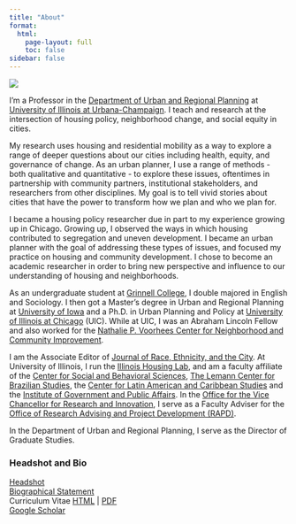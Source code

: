 ```yaml
---
title: "About"
format:
  html:
    page-layout: full
    toc: false
sidebar: false
---
```


::: grid
::: g-col-6
![](greenlee.jpg){fig-alt="A photograph of Andrew Greenlee"}
:::

::: g-col-6
I'm a Professor in the [Department of Urban and Regional Planning](https://urban.illinois.edu) at [University of Illinois at Urbana-Champaign](https://illinois.edu). I teach and research at the intersection of housing policy, neighborhood change, and social equity in cities.

My research uses housing and residential mobility as a way to explore a range of deeper questions about our cities including health, equity, and governance of change. As an urban planner, I use a range of methods - both qualitative and quantitative - to explore these issues, oftentimes in partnership with community partners, institutional stakeholders, and researchers from other disciplines. My goal is to tell vivid stories about cities that have the power to transform how we plan and who we plan for.

I became a housing policy researcher due in part to my experience growing up in Chicago. Growing up, I observed the ways in which housing contributed to segregation and uneven development. I became an urban planner with the goal of addressing these types of issues, and focused my practice on housing and community development. I chose to become an academic researcher in order to bring new perspective and influence to our understanding of housing and neighborhoods.

As an undergraduate student at [Grinnell College](https://www.grinnell.edu), I double majored in English and Sociology. I then got a Master's degree in Urban and Regional Planning at [University of Iowa](https://sppa.uiowa.edu) and a Ph.D. in Urban Planning and Policy at [University of Illinois at Chicago](https://cuppa.uic.edu/academics/upp/) (UIC). While at UIC, I was an Abraham Lincoln Fellow and also worked for the [Nathalie P. Voorhees Center for Neighborhood and Community Improvement](https://voorheescenter.uic.edu).

I am the Associate Editor of [Journal of Race, Ethnicity, and the City](https://www.tandfonline.com/action/journalInformation?show=editorialBoard&journalCode=urec20). At University of Illinois, I run the [Illinois Housing Lab](../lab/lab.qmd), and am a faculty affiliate of the [Center for Social and Behavioral Sciences](https://csbs.research.illinois.edu), [The Lemann Center for Brazilian Studies](https://lemann.illinois.edu), the [Center for Latin American and Caribbean Studies](https://clacs.illinois.edu) and the [Institute of Government and Public Affairs](https://igpa.uillinois.edu/andrew-greenlee/). In the [Office for the Vice Chancellor for Research and Innovation](https://research.illinois.edu), I serve as a Faculty Adviser for the [Office of Research Advising and Project Development (RAPD)](https://research.illinois.edu/get-help-your-proposal/office-research-advising-and-project-development).

In the Department of Urban and Regional Planning, I serve as the Director of Graduate Studies.
:::
:::

### Headshot and Bio

[Headshot](greenlee.jpg)</br> [Biographical Statement](Greenlee%20Bio.docx)</br> Curriculum Vitae [HTML](../CV/CV.qmd) \| [PDF](../CV/GreenleeCV.pdf)</br> [Google Scholar](https://scholar.google.com/citations?user=PUW7M-oAAAAJ&hl=en)
